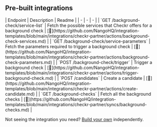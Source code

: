 
## Pre-built integrations

<AccordionGroup>


<Accordion title="Others">
| Endpoint | Description | Readme |
| - | - | - |
| `GET /background-check/service-list` | Fetch the possible services that Checkr offers for a background check | [🔗](https://github.com/NangoHQ/integration-templates/blob/main/integrations/checkr-partner/actions/background-check-services.md) |
| `GET /background-check/service-parameters` | Fetch the parameters required to trigger a background check | [🔗](https://github.com/NangoHQ/integration-templates/blob/main/integrations/checkr-partner/actions/background-check-parameters.md) |
| `POST /background-check/trigger` | Trigger a background check | [🔗](https://github.com/NangoHQ/integration-templates/blob/main/integrations/checkr-partner/actions/trigger-background-check.md) |
| `POST /candidates` | Create a candidate | [🔗](https://github.com/NangoHQ/integration-templates/blob/main/integrations/checkr-partner/actions/create-candidate.md) |
| `GET /background-checks` | Fetch all the background checks | [🔗](https://github.com/NangoHQ/integration-templates/blob/main/integrations/checkr-partner/syncs/background-checks.md) |
</Accordion>

</AccordionGroup>

<Tip>Not seeing the integration you need? [Build your own](https://nango.dev/docs/guides/platform/functions) independently.</Tip>
